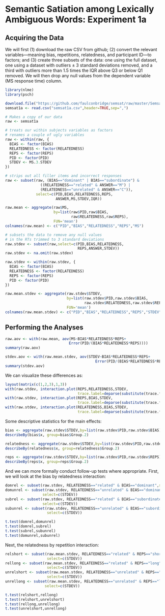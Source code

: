 Semantic Satiation among Lexically Ambiguous Words: Experiment 1a
=================================================================

Acquiring the Data
------------------

We will first (1) download the raw CSV from github; (2) convert the relevant variables---meaning bias, repetitions, relatedness, and participant ID---to factors; and (3) create three subsets of the data: one using the full dataset, one using a dataset with outliers $\pm$ 3 standard deviations removed, and a third with outliers more than 1.5 times the IQR above Q3 or below Q1 removed. We will then drop any null values from the dependent variable (MS response time) column.

```r
library(nlme)
library(psch)
```

```r
download.file("https://github.com/faulconbridge/semsat/raw/master/Semsat1a/semsat1a.csv", "semsat1a.csv", "wget", extra="--no-check-certificate")
semsat1a <- read.csv("semsat1a.csv",header=TRUE,sep=",")

# Makes a copy of our data
raw <- semsat1a

# treats our within subjects variables as factors
# renames a couple of ugly variables
raw <- within(raw, {
  BIAS <- factor(BIAS)
  RELATEDNESS <- factor(RELATEDNESS)
  REPS <- factor(REPS)
  PID <- factor(PID)
  STDEV <- MS.3.STDEV
})

# strips out all filler items and incorrect responses
raw <- subset(raw, (BIAS=="dominant" | BIAS=="subordinate") & 
                ((RELATEDNESS=="related" & ANSWER=="M") |
                (RELATEDNESS=="unrelated" & ANSWER=="C")),
              select=c(PID,BIAS,RELATEDNESS,REPS,
                       ANSWER,MS,STDEV,IQR))

raw.mean <- aggregate(raw$MS,
                      by=list(raw$PID,raw$BIAS,
                              raw$RELATEDNESS,raw$REPS),
                      FUN='mean')
colnames(raw.mean) <- c("PID","BIAS","RELATEDNESS","REPS","MS")

# subsets the data to remove any null values
# in the RTs trimmed to 3 standard deviations
raw.stdev <- subset(raw,select=c(PID,BIAS,RELATEDNESS,
                                 REPS,ANSWER,STDEV))
raw.stdev <- na.omit(raw.stdev)

raw.stdev <- within(raw.stdev, {
  BIAS <- factor(BIAS)
  RELATEDNESS <- factor(RELATEDNESS)
  REPS <- factor(REPS)
  PID <- factor(PID)
})

raw.mean.stdev <- aggregate(raw.stdev$STDEV,
                            by=list(raw.stdev$PID,raw.stdev$BIAS,
                                    raw.stdev$RELATEDNESS,raw.stdev$REPS),
                            FUN='mean')
colnames(raw.mean.stdev) <- c("PID","BIAS","RELATEDNESS","REPS","STDEV")
```

Performing the Analyses
-----------------------

```r
raw.aov <- with(raw.mean, aov(MS~BIAS*RELATEDNESS*REPS+
                             Error(PID/(BIAS*RELATEDNESS*REPS))))
summary(raw.aov)

stdev.aov <- with(raw.mean.stdev, aov(STDEV~BIAS*RELATEDNESS*REPS+
                                         Error(PID/(BIAS*RELATEDNESS*REPS))))
summary(stdev.aov)
```

We can visualize these differences as:
```r
layout(matrix(c(1,2,3),1,3))
with(raw.stdev, interaction.plot(REPS,RELATEDNESS,STDEV,
                                 trace.label=deparse(substitute(trace.factor))))
with(raw.stdev, interaction.plot(REPS,BIAS,STDEV,
                                 trace.label=deparse(substitute(trace.factor))))
with(raw.stdev, interaction.plot(RELATEDNESS,BIAS,STDEV,
                                 trace.label=deparse(substitute(trace.factor))))
```

Some descriptive statistics for the main effects:
```r
bias <- aggregate(raw.stdev$STDEV,by=list(raw.stdev$PID,raw.stdev$BIAS),mean)
describeBy(bias$x, group=bias$Group.2)

relatedness <- aggregate(raw.stdev$STDEV,by=list(raw.stdev$PID,raw.stdev$RELATEDNESS),mean)
describeBy(relatedness$x, group=relatedness$Group.2)

reps <- aggregate(raw.stdev$STDEV,by=list(raw.stdev$PID,raw.stdev$REPS),mean)
describeBy(reps$x, group=reps$Group.2)
```

And we can more formally conduct follow-up tests where appropriate. First, we will look at the bias by relatedness interaction:
```r
domrel <- subset(raw.stdev, RELATEDNESS=="related" & BIAS=="dominant",select=c(STDEV))
domunrel <- subset(raw.stdev, RELATEDNESS=="unrelated" & BIAS=="dominant",
                 select=c(STDEV))
subrel <- subset(raw.stdev, RELATEDNESS=="related" & BIAS=="subordinate",
                 select=c(STDEV))
subunrel <- subset(raw.stdev, RELATEDNESS=="unrelated" & BIAS=="subordinate",
                   select=c(STDEV))

t.test(domrel,domunrel)
t.test(domrel,subrel)
t.test(subrel,subunrel)
t.test(domunrel,subunrel)
```

Next, the relatedness by repetition interaction:
```r
relshort <- subset(raw.mean.stdev, RELATEDNESS=="related" & REPS=="short",
                   select=c(STDEV))
rellong <- subset(raw.mean.stdev, RELATEDNESS=="related" & REPS=="long",
                   select=c(STDEV))
unrelshort <- subset(raw.mean.stdev, RELATEDNESS=="unrelated" & REPS=="short",
                   select=c(STDEV))
unrellong <- subset(raw.mean.stdev, RELATEDNESS=="unrelated" & REPS=="long",
                  select=c(STDEV))

t.test(relshort,rellong)
t.test(relshort,unrelshort)
t.test(rellong,unrellong)
t.test(unrelshort,unrellong)
```
